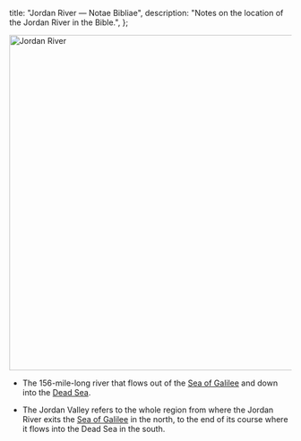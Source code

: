   title: "Jordan River — Notae Bibliae",
  description: "Notes on the location of the Jordan River in the Bible.",
};

<Initial text="Jordan River"/>

<Image
  className="sepia rounded"
  src="/places/jordan_river.jpg"
  alt="Jordan River"
  width="600"
  height="600"
/>

- The 156-mile-long river that flows out of the [Sea of Galilee](/places/new-testament/matthew/sea-of-galilee) and down into the [Dead Sea](/places/old-testament/genesis/dead-sea).

- The Jordan Valley refers to the whole region from where the Jordan River exits the [Sea of Galilee](/places/new-testament/matthew/sea-of-galilee) in the north, to the end of its course where it flows into the Dead Sea in the south.
